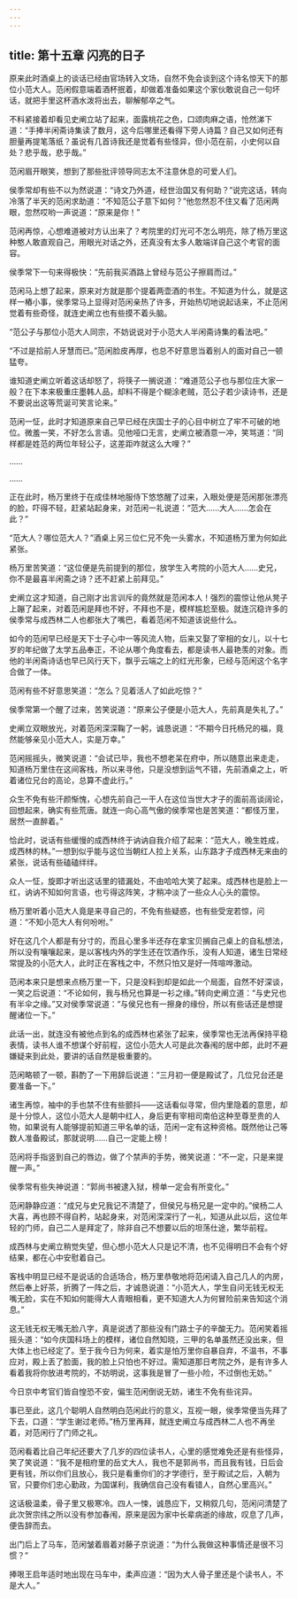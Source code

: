 ```yaml
---
---
---
```

title: 第十五章 闪亮的日子
---




原来此时酒桌上的谈话已经由官场转入文场，自然不免会谈到这个诗名惊天下的那位小范大人。范闲假意端着酒杯抿着，却做着准备如果这个家伙敢说自己一句坏话，就把手里这杯酒水泼将出去，聊解郁卒之气。

不料紧接着却看见史阐立站了起来，面露桃花之色，口颂肉麻之语，怆然涕下道：“手捧半闲斋诗集读了数月，这今后哪里还看得下旁人诗篇？自己又如何还有胆量再提笔落纸？虽说有几首诗我还是觉着有些怪异，但小范在前，小史何以自处？悲乎哉，悲乎哉。”

范闲眉开眼笑，想到了那些批评领导同志太不注意休息的可爱人们。

侯季常却有些不以为然说道：“诗文乃外道，经世治国又有何助？”说完这话，转向冷落了半天的范闲求助道：“不知范公子意下如何？”他忽然忍不住又看了范闲两眼，忽然哎哟一声说道：“原来是你！”

范闲再惊，心想难道被对方认出来了？考院里的灯光可不怎么明亮，除了杨万里这种憨人敢直观自己，用眼光对话之外，还真没有太多人敢端详自己这个考官的面容。

侯季常下一句来得极快：“先前我买酒路上曾经与范公子擦肩而过。”

范闲马上想了起来，原来对方就是那个提着两壶酒的书生。不知道为什么，就是这样一樁小事，侯季常马上显得对范闲亲热了许多，开始热切地说起话来，不止范闲觉着有些奇怪，就连史阐立也有些摸不着头脑。

“范公子与那位小范大人同宗，不妨说说对于小范大人半闲斋诗集的看法吧。”

“不过是拾前人牙慧而已。”范闲脸皮再厚，也总不好意思当着别人的面对自己一顿猛夸。

谁知道史阐立听着这话却怒了，将筷子一搁说道：“难道范公子也与那位庄大家一般？在下本来极重庄墨韩人品，却料不得是个糊涂老贼，范公子若少读诗书，还是不要说出这等荒诞可笑言论来。”

范闲一怔，此时才知道原来自己早已经在庆国士子的心目中树立了牢不可破的地位。微羞一笑，不好怎么言语。见他哑口无言，史阐立被酒意一冲，笑骂道：“同样都是姓范的两位年轻公子，这差距咋就这么大哩？”

……

……

正在此时，杨万里终于在成佳林地服侍下悠悠醒了过来，入眼处便是范闲那张漂亮的脸，吓得不轻，赶紧站起身来，对范闲一礼说道：“范大……大人……怎会在此？”

“范大人？哪位范大人？”酒桌上另三位仁兄不免一头雾水，不知道杨万里为何如此紧张。

杨万里苦笑道：“这位便是先前提到的那位，放学生入考院的小范大人……史兄，你不是最喜半闲斋之诗？还不赶紧上前拜见。”

史阐立这才知道，自己刚才出言训斥的竟然就是范闲本人！强烈的震惊让他从凳子上蹦了起来，对着范闲是拜也不好，不拜也不是，模样尴尬至极。就连沉稳许多的侯季常与成西林二人也都张大了嘴巴，看着范闲不知道该说些什么。

如今的范闲早已经是天下士子心中一等风流人物，后来又娶了宰相的女儿，以十七岁的年纪做了太学五品奉正，不论从哪个角度看去，都是读书人最艳羡的对象。而他的半闲斋诗话也早已风行天下，飘乎云端之上的红光形象，已经与范闲这个名字合做了一体。

范闲有些不好意思笑道：“怎么？见着活人了如此吃惊？”

侯季常第一个醒了过来，苦笑说道：“原来公子便是小范大人，先前真是失礼了。”

史阐立双眼放光，对着范闲深深鞠了一躬，诚恳说道：“不期今日托杨兄的福，竟然能够亲见小范大人，实是万幸。”

范闲摇摇头，微笑说道：“会试已毕，我也不想老呆在府中，所以随意出来走走，知道杨万里住在这间客栈，所以来寻他，只是没想到运气不错，先前酒桌之上，听着诸位兄台的高论，总算不虚此行。”

众生不免有些汗颜惭愧，心想先前自己一干人在这位当世大才子的面前高谈阔论，回想起来，确实有些荒唐。就连一向心高气傲的侯季常也是苦笑道：“都怪万里，居然一直醉着。”

恰此时，说话有些缓慢的成西林终于讷讷自我介绍了起来：“范大人，晚生姓成，成西林的林。”一想到似乎能与这位当朝红人拉上关系，山东路才子成西林无来由的紧张，说话有些磕磕绊绊。

众人一怔，旋即才听出这话里的错漏处，不由哈哈大笑了起来。成西林也是脸上一红，讷讷不知如何言语，也亏得这阵笑，才稍冲淡了一些众人心头的震惊。

杨万里听着小范大人竟是来寻自己的，不免有些疑惑，也有些受宠若惊，问道：“不知小范大人有何吩咐。”

好在这几个人都是有分寸的，而且心里多半还存在拿宝贝搁自己桌上的自私想法，所以没有嚷嚷起来，是以客栈内外的学生还在饮酒作乐，没有人知道，诸生日常经常提及的小范大人，此时正在客栈之中，不然只怕又是好一阵喧哗激动。

范闲本来只是想来点杨万里一下，只是没料到却是如此一个局面，自然不好深谈，一笑之后说道：“不论如何，我与杨兄也算是一衫之缘。”转向史阐立道：“与史兄也有半伞之缘。”又对侯季常说道：“与侯兄也有一擦身的缘份，所以有些话还是想提醒诸位一下。”

此话一出，就连没有被他点到名的成西林也紧张了起来，侯季常也无法再保持平稳表情，读书人谁不想谋个好前程，这位小范大人可是此次春闱的居中郎，此时不避嫌疑来到此处，要讲的话自然是极重要的。

范闲略顿了一顿，斟酌了一下用辞后说道：“三月初一便是殿试了，几位兄台还是要准备一下。”

诸生再惊，袖中的手也禁不住有些颤抖——这话看似寻常，但内里隐着的意思，却是十分惊人，这位小范大人是朝中红人，身后更有宰相司南伯这种至尊至贵的人物，如果说有人能够提前知道三甲名单的话，范闲一定有这种资格。既然他让己等数人准备殿试，那就说明……自己一定能上榜！

范闲将手指竖到自己的唇边，做了个禁声的手势，微笑说道：“不一定，只是来提醒一声。”

侯季常有些失神说道：“郭尚书被逮入狱，榜单一定会有所变化。”

范闲静静应道：“成兄与史兄我记不清楚了，但侯兄与杨兄是一定中的。”侯杨二人大喜，再也顾不得自矜，站起身来，对范闲深深行了一礼，知道从此以后，这位年轻的门师，自己二人是拜定了，除非自己不想要以后的坦荡仕途，繁华前程。

成西林与史阐立稍觉失望，但心想小范大人只是记不清，也不见得明日不会有个好结果，都在心中安慰着自己。

客栈中明显已经不是说话的合适场合，杨万里恭敬地将范闲请入自己几人的内房，然后奉上好茶，折腾了一阵之后，才诚恳说道：“小范大人，学生自问无钱无权无嘴无脸，实在不知如何能得大人青眼相看，更不知道大人为何冒险前来告知这个消息。”

这无钱无权无嘴无脸八字，真是说透了那些没有门路士子的辛酸无力。范闲笑着摇摇头道：“如今庆国科场上的模样，诸位自然知晓，三甲的名单虽然还没出来，但大体上也已经定了。至于我今日为何来，着实是怕万里你自暴自弃，不温书，不事应对，殿上丢了脸面，我的脸上只怕也不好过。需知道那日考院之外，是有许多人看着我将你放进考院的，不妨明说，这事我是冒了一些小险，不过倒也无妨。”

今日京中考官们皆自惶恐不安，偏生范闲倒说无妨，诸生不免有些诧异。

事已至此，这几个聪明人自然明白范闲此行的意义，互视一眼，侯季常便当先拜了下去，口道：“学生谢过老师。”杨万里再拜，就连史阐立与成西林二人也不再坐着，对范闲行了门师之礼。

范闲看着比自己年纪还要大了几岁的四位读书人，心里的感觉难免还是有些怪异，笑了笑说道：“我不是相府里的岳丈大人，我也不是郭尚书，而且我有钱，日后会更有钱，所以你们且放心，我只是看重你们的才学德行，至于殿试之后，入朝为官，只要你们忠心勤政，为国谋利，我确信自己没有看错人，自然心里高兴。”

这话极温柔，骨子里又极寒冷。四人一悚，诚恳应下，又稍叙几句，范闲问清楚了此次贺宗纬之所以没有参加春闱，原来是因为家中长辈病逝的缘故，叹息了几声，便告辞而去。

出门后上了马车，范闲皱着眉着对藤子京说道：“为什么我做这种事情还是很不习惯？”

捧哏王启年适时地出现在马车中，柔声应道：“因为大人骨子里还是个读书人，不是大人。”